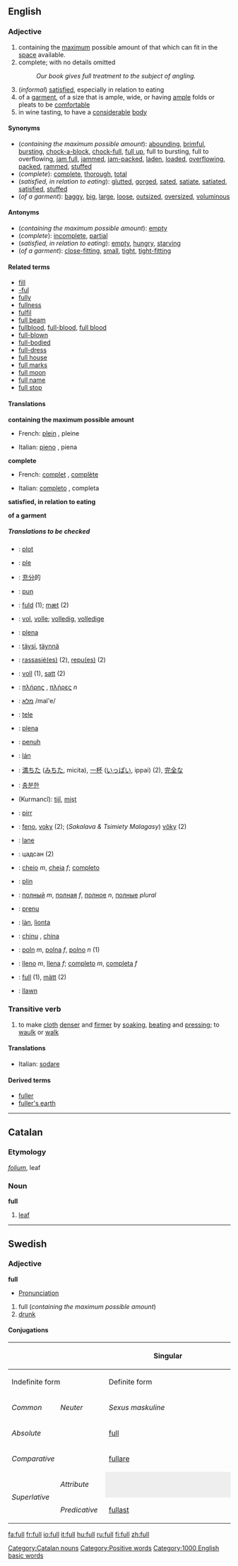 ==English==

{{rank|soon|almost|thou|218|full|country|course|side}}

=== Adjective ===
{{en-adj-er}}

# containing the [[maximum]] possible amount of that which can fit in the [[space]] available.
# complete; with no details omitted
#:''Our book gives full treatment to the subject of angling.''
# (''informal'') [[satisfied]], especially in relation to eating 
# of a [[garment]], of a size that is ample, wide, or having [[ample]] folds or pleats to be [[comfortable]]
# in wine tasting, to have a [[considerable]] [[:w:wine|body]]

==== Synonyms ====
*(''containing the maximum possible amount''): [[abounding]], [[brimful]], [[bursting]], [[chock-a-block]], [[chock-full]], [[full up]], full to bursting, full to overflowing, [[jam full]], [[jammed]], [[jam-packed]], [[laden]], [[loaded]], [[overflowing]], [[packed]], [[rammed]], [[stuffed]]
*(''complete''): [[complete]], [[thorough]], [[total]]
*(''satisfied, in relation to eating''): [[glutted]], [[gorged]], [[sated]], [[satiate]], [[satiated]], [[satisfied]], [[stuffed]]
*(''of a garment''): [[baggy]], [[big]], [[large]], [[loose]], [[outsized]], [[oversized]], [[voluminous]]
<!--Sort these into the above lists, as appropriate:
abundant, adequate, awash, big, bounteous, brimming, burdened, competent, complete, crammed, crowded, entire, extravagant, imbued, impregnated, intact, lavish, padded, plenteous, plentiful, plethoric, profuse, replete, saturated, stocked, sufficient, suffused, surfeited, teeming-->

==== Antonyms ====
*(''containing the maximum possible amount''): [[empty]]
*(''complete''): [[incomplete]], [[partial]]
*(''satisfied, in relation to eating''): [[empty]], [[hungry]], [[starving]]
*(''of a garment''): [[close-fitting]], [[small]], [[tight]], [[tight-fitting]]

====Related terms====
*[[fill]]
*[[-ful]]
*[[fully]]
*[[fullness]]
*[[fulfil]]<!-- how related? -->
*[[full beam]]
*[[fullblood]], [[full-blood]], [[full blood]]
*[[full-blown]]
*[[full-bodied]]
*[[full-dress]]
*[[full house]]
*[[full marks]]
*[[full moon]]
*[[full name]]
*[[full stop]]

====Translations====
'''containing the maximum possible amount'''
{{top}}
*French: [[plein]] {{m}}, pleine {{f}}
{{mid}}
*Italian: [[pieno]] {{m}}, piena {{f}}
{{bottom}}

'''complete'''
{{top}}
*French: [[complet]] {{m}}, [[complète]] {{f}}
{{mid}}
*Italian: [[completo]] {{m}}, completa {{f}}
{{bottom}}

'''satisfied, in relation to eating'''
{{top}}
{{mid}}
{{bottom}}

'''of a garment'''
{{top}}
{{mid}}
{{bottom}}

=====Translations to be checked=====
<!--Remove this section once all of the translations below have been moved into the tables above.-->
{{checktrans}}
*{{ttbc|Albanian}}: [[plot#Albanian|plot]]
*{{ttbc|Catalan}}: [[ple]]
*{{ttbc|Chinese}}: [[充分]]的
*{{ttbc|Croatian}}: [[pun#Croatian|pun]]
*{{ttbc|Danish}}: [[fuld]] (1); [[mæt]] (2)
*{{ttbc|Dutch}}: [[vol#Dutch|vol]], [[volle]]; [[volledig]], [[volledige]]
*{{ttbc|Esperanto}}: [[plena#Esperanto|plena]]
*{{ttbc|Finnish}}: [[täysi]], [[täynnä]]
*{{ttbc|French}}: [[:fr:rassasier|rassasié(es)]] (2), [[:fr:repaitre|repu(es)]] (2)
*{{ttbc|German}}: [[voll]] (1), [[satt]] (2)
*{{ttbc|Greek}}: [[πλήρης]] {{mf}}, [[πλήρες]] ''n''
*{{ttbc|Hebrew}}: [[מלא]] /mal'e/ 
*{{ttbc|Hungarian}}: [[tele]]
*{{ttbc|Ido}}: [[plena#Ido|plena]]
*{{ttbc|Indonesian}}: [[penuh]]
*{{ttbc|Irish}}: [[lán]]
*{{ttbc|Japanese}}: [[満ちた]] ([[みちる|みちた]], micita), [[一杯]] ([[いっぱい]], ippai) (2), [[完全]]な
*{{ttbc|Korean}}: [[충분한]]
*{{ttbc|Kurdish}} (Kurmancî): [[tijî]], [[mişt]]
*{{ttbc|Kurdish (Soranî)}}: [[pirr]]
*{{ttbc|Malagasy}}: [[feno]], [[:mg:voky|voky]] (2); (''Sakalava & Tsimiety Malagasy'') [[:mg:voky|vôky]] (2)
*{{ttbc|Manx}}: [[lane#Manx|lane]]
*{{ttbc|Mongolian}}: цадсан (2) <!--not relevant here: (verb "цадах")-->
*{{ttbc|Portuguese}}: [[cheio]] ''m'', [[cheia]] ''f''; [[completo]]
*{{ttbc|Romanian}}: [[plin]]
*{{ttbc|Russian}}: [[полный]] ''m'', [[полная]] ''f'', [[полное]] ''n'', [[полные]] ''plural''
*{{ttbc|Sardinian}}: [[prenu]]
*{{ttbc|Scottish Gaelic}}: [[làn]], [[lìonta]]
*{{ttbc|Sicilian}}: [[chinu]] {{m}}, [[china]] {{f}}
*{{ttbc|Slovene}}: [[poln]] ''m'', [[polna]] ''f'', [[polno]] ''n'' (1)
*{{ttbc|Spanish}}: [[lleno]] ''m'', [[llena]] ''f''; [[completo]] ''m'', [[completa]] ''f''
*{{ttbc|Swedish}}: [[full#Swedish|full]] (1), [[mätt]] (2)
*{{ttbc|Welsh}}: [[llawn]]

===Transitive verb===
{{en-infl-reg-consonant|full||}}

# to make [[cloth]] [[denser]] and [[firmer]] by [[soaking]], [[beating]] and [[pressing]]; to [[waulk]] or [[walk]]

====Translations====
{{top}}
*Italian: [[sodare]]
{{mid}}
{{bottom}}

====Derived terms====
*[[fuller]]
*[[fuller's earth]]

----

==Catalan==
===Etymology===
{{L.}} ''[[folium]]'', leaf

===Noun===
'''full'''

# [[leaf]]

[[Category:Catalan nouns]]

----

==Swedish==
===Adjective===
'''full'''

*[[Wiktionary:Swedish_pronunciation|Pronunciation]] {{IPA|/fɵl/}} {{Audio|sv-full.ogg|Audio}}
#full (''containing the maximum possible amount'')
#[[drunk]]

====Conjugations====
{| border=1 cellspacing=0 
|- bgcolor="#FFFFF0" align=center
! rowspan=3 colspan=2 |
! colspan=4 width=400 | Singular
! rowspan=3 width=100 | Plural
|- bgcolor="#FFFFF0" align=center
! colspan=2 width=200 | Indefinite form
! colspan=2 width=200 | Definite form
|- bgcolor="#FFFFF0" align=center
| width=100 | ''Common''
| width=100 | ''Neuter''
| width=100 | ''Sexus maskuline''
| width=100 | ''Other sexus''
|- align=center
| bgcolor="#FFFFF0" colspan=2 width=120 | ''Absolute''
| [[full]]
| [[fullt]]
| [[fulle]]
| [[fulla]]
| [[fulla]]
|- align=center
| bgcolor="#FFFFF0" colspan=2 | ''Comparative''
| colspan=7 | [[fullare]]
|- align=center
| bgcolor="#FFFFF0" rowspan=2 width=60 | ''Superlative''
| bgcolor="#FFFFF0" width=60 | ''Attribute''
| colspan=2 style="background:#eeeeee" |  
| [[fullaste]]
| [[fullaste]]
| [[fullaste]]
|- align=center 
| bgcolor="#FFFFF0" width=60 | ''Predicative''
| colspan=5 | [[fullast]]
|}

{{BE-ready}}
[[Category:Positive words]]
[[Category:1000 English basic words]]

[[fa:full]]
[[fr:full]]
[[io:full]]
[[it:full]]
[[hu:full]]
[[ru:full]]
[[fi:full]]
[[zh:full]]